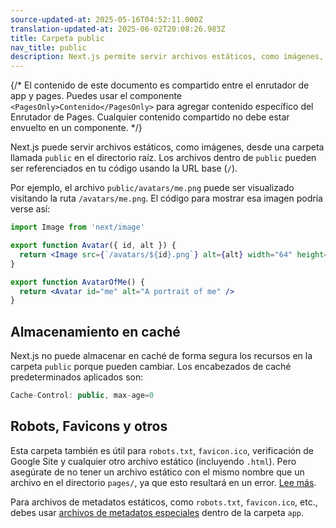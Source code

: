 ```yaml
---
source-updated-at: 2025-05-16T04:52:11.000Z
translation-updated-at: 2025-06-02T20:08:26.983Z
title: Carpeta public
nav_title: public
description: Next.js permite servir archivos estáticos, como imágenes, desde el directorio public. Aquí puedes aprender cómo funciona.
---
```


{/* El contenido de este documento es compartido entre el enrutador de app y pages. Puedes usar el componente `<PagesOnly>Contenido</PagesOnly>` para agregar contenido específico del Enrutador de Pages. Cualquier contenido compartido no debe estar envuelto en un componente. */}

Next.js puede servir archivos estáticos, como imágenes, desde una carpeta llamada `public` en el directorio raíz. Los archivos dentro de `public` pueden ser referenciados en tu código usando la URL base (`/`).

Por ejemplo, el archivo `public/avatars/me.png` puede ser visualizado visitando la ruta `/avatars/me.png`. El código para mostrar esa imagen podría verse así:

```jsx filename="avatar.js"
import Image from 'next/image'

export function Avatar({ id, alt }) {
  return <Image src={`/avatars/${id}.png`} alt={alt} width="64" height="64" />
}

export function AvatarOfMe() {
  return <Avatar id="me" alt="A portrait of me" />
}
```

## Almacenamiento en caché

Next.js no puede almacenar en caché de forma segura los recursos en la carpeta `public` porque pueden cambiar. Los encabezados de caché predeterminados aplicados son:

```jsx
Cache-Control: public, max-age=0
```

## Robots, Favicons y otros

<PagesOnly>

Esta carpeta también es útil para `robots.txt`, `favicon.ico`, verificación de Google Site y cualquier otro archivo estático (incluyendo `.html`). Pero asegúrate de no tener un archivo estático con el mismo nombre que un archivo en el directorio `pages/`, ya que esto resultará en un error. [Lee más](/docs/messages/conflicting-public-file-page).

</PagesOnly>

<AppOnly>

Para archivos de metadatos estáticos, como `robots.txt`, `favicon.ico`, etc., debes usar [archivos de metadatos especiales](/docs/app/api-reference/file-conventions/metadata) dentro de la carpeta `app`.

</AppOnly>